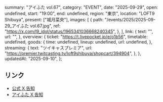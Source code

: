   summary: "アイふた vol.67",
  category: "EVENT",
  date: "2025-09-29",
  open: undefined,
  start: "19:00",
  end: undefined,
  region: "東京",
  location: "LOFT9 Shibuya",
  present: ["城月菜央"],
  images: [
    {
      path: "/events/2025/2025-09-29_アイふた vol.67.jpg",
      ref: "https://x.com/l9_idol/status/1965341036668240345",
    },
  ],
  link: {
    text: "",
    url: "",
  },
  overview: {
    ticket: "https://t.livepocket.jp/e/o1b56",
    timetable: undefined,
    goods: {
      time: undefined,
      lineup: undefined,
      url: undefined,
    },
    streaming: {
      text: "ツイキャスプレミア",
      url: "https://premier.twitcasting.tv/loft9shibuya/shopcart/394904",
    },
  },
  updatedAt: "2025-09-10",
};

## リンク

- [公式 X 告知](https://x.com/takanenofficial/status/1965355802509869130)
- [アイふた X 告知](https://x.com/l9_idol/status/1965341036668240345)

